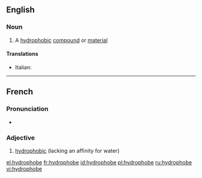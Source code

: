 ==English==

===Noun===
{{wikipedia}}
{{en-noun}}

# {{chemistry}} A [[hydrophobic]] [[compound]] or [[material]]

====Translations====
{{trans-top|hydrophobic compound or material}}
* Italian: {{t-|it|idrofobo|m}}
{{trans-mid}}
{{trans-bottom}}

----

==French==

===Pronunciation===
* {{IPA|/i.dʁɔ.fɔb/|lang=fr}}

===Adjective===
{{fr-adj-mf}}

# [[hydrophobic]] (lacking an affinity for water)

{{tbot entry|French|hydrophobic|2009|August|fr}}

[[el:hydrophobe]]
[[fr:hydrophobe]]
[[id:hydrophobe]]
[[pl:hydrophobe]]
[[ru:hydrophobe]]
[[vi:hydrophobe]]
